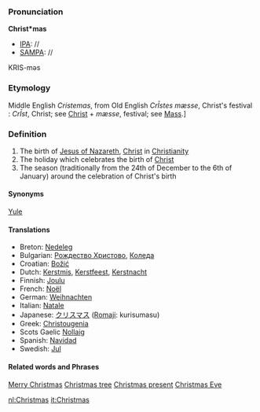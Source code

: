 ===Pronunciation===

'''Christ*mas'''
*[[IPA]]: //
*[[SAMPA]]: //
KRIS-məs

===Etymology===

Middle English ''Cristemas'', from Old English ''Cr&#x012A;stes mæsse'', Christ's festival  : ''Cr&#x012A;st'', Christ; see [[Christ]] + ''mæsse'', festival; see [[Mass]].]

===Definition===
#The birth of [[Jesus of Nazareth]], [[Christ]] in [[Christianity]]
#The holiday which celebrates the birth of [[Christ]]
#The season (traditionally from the 24th of December to the 6th of January) around the celebration of Christ's birth

====Synonyms====
[[Yule]]

====Translations====

*Breton: [[Nedeleg]]
*Bulgarian: [[Рождество Христово]], [[Коледа]]
*Croatian: [[Božić]]
*Dutch: [[Kerstmis]], [[Kerstfeest]], [[Kerstnacht]]
*Finnish: [[Joulu]]
*French: [[Noël]]
*German: [[Weihnachten]]
*Italian: [[Natale]]
*Japanese: [[クリスマス]] ([[Romaji]]: kurisumasu)
*Greek: [[Christougenia]]
*Scots Gaelic [[Nollaig]]
*Spanish: [[Navidad]] 
*Swedish: [[Jul]]

====Related words and Phrases====
[[Merry Christmas]]
[[Christmas tree]]
[[Christmas present]]
[[Christmas Eve]]

[[nl:Christmas]]
[[it:Christmas]]
